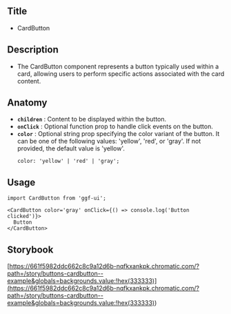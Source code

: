 ## Title

- CardButton

## Description

- The CardButton component represents a button typically used within a card, allowing users to perform specific actions associated with the card content.

## Anatomy

- **`children`** : Content to be displayed within the button.
- **`onClick`** : Optional function prop to handle click events on the button.
- **`color`** : Optional string prop specifying the color variant of the button. It can be one of the following values: 'yellow', 'red', or 'gray'. If not provided, the default value is 'yellow'.
  ```tsx
  color: 'yellow' | 'red' | 'gray';
  ```

## Usage

```tsx
import CardButton from 'ggf-ui';
```

```tsx
<CardButton color='gray' onClick={() => console.log('Button clicked')}>
  Button
</CardButton>
```

## Storybook

[https://661f5982ddc662c8c9a12d6b-nqfkxankpk.chromatic.com/?path=/story/buttons-cardbutton--example&globals=backgrounds.value:!hex(333333)](<https://661f5982ddc662c8c9a12d6b-nqfkxankpk.chromatic.com/?path=/story/buttons-cardbutton--example&globals=backgrounds.value:!hex(333333)>)
